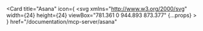 <Card
  title="Asana"
  icon={
    <svg
      xmlns="http://www.w3.org/2000/svg"
      width={24}
      height={24}
      viewBox="781.361 0 944.893 873.377"
      {...props}
    >
      <path
        fill="#F16E6F"
        d="M1520.766 462.371c-113.508 0-205.508 92-205.508 205.488 0 113.499 92 205.518 205.508 205.518 113.489 0 205.488-92.019 205.488-205.518 0-113.488-91.999-205.488-205.488-205.488zm-533.907.01c-113.489.01-205.498 91.99-205.498 205.488 0 113.489 92.009 205.498 205.498 205.498 113.498 0 205.508-92.009 205.508-205.498 0-113.499-92.01-205.488-205.518-205.488h.01zm472.447-256.883c0 113.489-91.999 205.518-205.488 205.518-113.508 0-205.508-92.029-205.508-205.518S1140.31 0 1253.817 0c113.489 0 205.479 92.009 205.479 205.498h.01z"
      />
    </svg>
  }
  href="/documentation/mcp-server/asana"
></Card> 